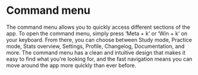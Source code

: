 # Command menu

The command menu allows you to quickly access different sections of the app. To open the command menu, simply press ‘Meta + k‘ or ‘Win + k‘ on your keyboard. From there, you can choose between Study mode, Practice mode, Stats overview, Settings, Profile, Changelog, Documentation, and more. The command menu has a clean and intuitive design that makes it easy to find what you're looking for, and the fast navigation means you can move around the app more quickly than ever before.
